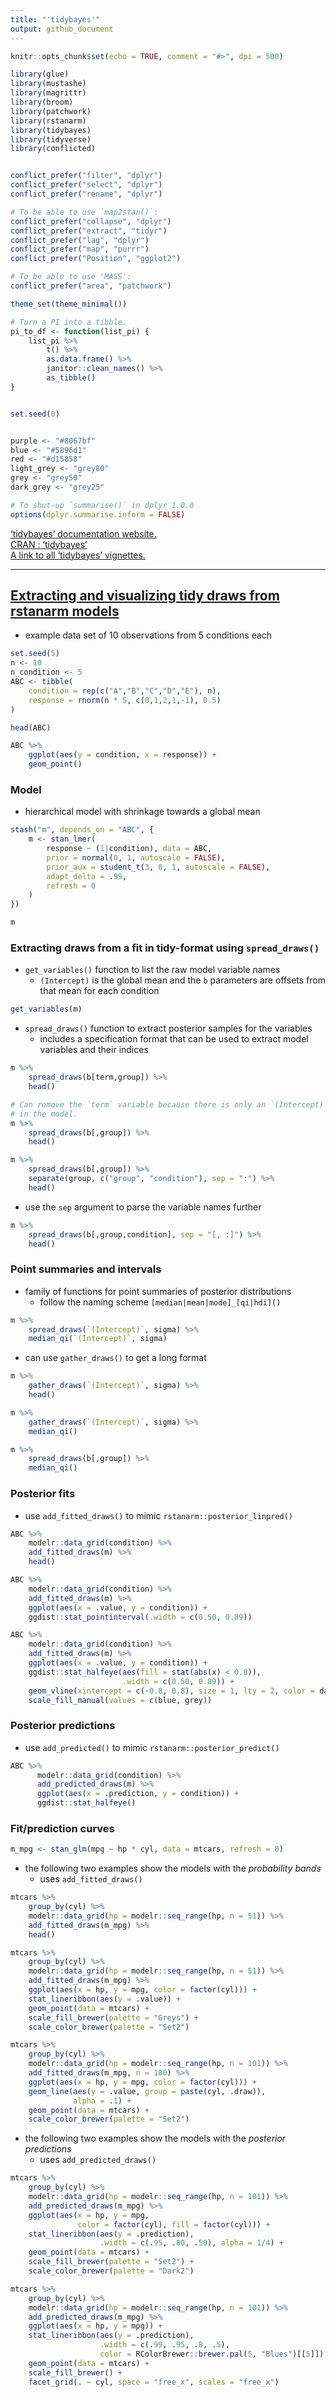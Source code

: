 ```yaml
---
title: "'tidybayes'"
output: github_document
---
```


```r
knitr::opts_chunk$set(echo = TRUE, comment = "#>", dpi = 500)

library(glue)
library(mustashe)
library(magrittr)
library(broom)
library(patchwork)
library(rstanarm)
library(tidybayes)
library(tidyverse)
library(conflicted)


conflict_prefer("filter", "dplyr")
conflict_prefer("select", "dplyr")
conflict_prefer("rename", "dplyr")

# To be able to use `map2stan()`:
conflict_prefer("collapse", "dplyr")
conflict_prefer("extract", "tidyr")
conflict_prefer("lag", "dplyr")
conflict_prefer("map", "purrr")
conflict_prefer("Position", "ggplot2")

# To be able to use 'MASS':
conflict_prefer("area", "patchwork")

theme_set(theme_minimal())

# Turn a PI into a tibble.
pi_to_df <- function(list_pi) {
    list_pi %>%
        t() %>%
        as.data.frame() %>%
        janitor::clean_names() %>%
        as_tibble()
}


set.seed(0)


purple <- "#8067bf"
blue <- "#5896d1"
red <- "#d15858"
light_grey <- "grey80"
grey <- "grey50"
dark_grey <- "grey25"

# To shut-up `summarise()` in dplyr 1.0.0
options(dplyr.summarise.inform = FALSE)
```

['tidybayes' documentation website.](https://mc-stan.org/rstanarm/index.html)  
[CRAN : 'tidybayes'](https://cran.r-project.org/package=tidybayes)  
[A link to all 'tidybayes' vignettes.](https://mjskay.github.io/tidybayes/articles/)

---

## [Extracting and visualizing tidy draws from rstanarm models](https://mjskay.github.io/tidybayes/articles/tidy-rstanarm.html)

- example data set of 10 observations from 5 conditions each

```r
set.seed(5)
n <- 10
n_condition <- 5
ABC <- tibble(
    condition = rep(c("A","B","C","D","E"), n),
    response = rnorm(n * 5, c(0,1,2,1,-1), 0.5)
)

head(ABC)
```

```r
ABC %>%
    ggplot(aes(y = condition, x = response)) +
    geom_point()
```

### Model

- hierarchical model with shrinkage towards a global mean

```r
stash("m", depends_on = "ABC", {
    m <- stan_lmer(
        response ~ (1|condition), data = ABC,
        prior = normal(0, 1, autoscale = FALSE),
        prior_aux = student_t(3, 0, 1, autoscale = FALSE),
        adapt_delta = .99,
        refresh = 0
    )
})

m
```

### Extracting draws from a fit in tidy-format using `spread_draws()`

- `get_variables()` function to list the raw model variable names
    - `(Intercept)` is the global mean and the `b` parameters are offsets from that mean for each condition

```r
get_variables(m)
```

- `spread_draws()` function to extract posterior samples for the variables
    - includes a specification format that can be used to extract model variables and their indices

```r
m %>%
    spread_draws(b[term,group]) %>%
    head()
```

```r
# Can remove the `term` variable because there is only an `(Intercept)` variable
# in the model.
m %>%
    spread_draws(b[,group]) %>%
    head()
```

```r
m %>%
    spread_draws(b[,group]) %>% 
    separate(group, c("group", "condition"), sep = ":") %>%
    head()
```

- use the `sep` argument to parse the variable names further

```r
m %>%
    spread_draws(b[,group,condition], sep = "[, :]") %>%
    head()
```

### Point summaries and intervals

- family of functions for point summaries of posterior distributions
    - follow the naming scheme `[median|mean|mode]_[qi|hdi]()`

```r
m %>%
    spread_draws(`(Intercept)`, sigma) %>%
    median_qi(`(Intercept)`, sigma)
```

- can use `gather_draws()` to get a long format

```r
m %>%
    gather_draws(`(Intercept)`, sigma) %>%
    head()
```

```r
m %>%
    gather_draws(`(Intercept)`, sigma) %>%
    median_qi()
```

```r
m %>%
    spread_draws(b[,group]) %>%
    median_qi()
```

### Posterior fits

- use `add_fitted_draws()` to mimic `rstanarm::posterior_linpred()`

```r
ABC %>%
    modelr::data_grid(condition) %>%
    add_fitted_draws(m) %>%
    head()
```

```r
ABC %>%
    modelr::data_grid(condition) %>%
    add_fitted_draws(m) %>%
    ggplot(aes(x = .value, y = condition)) +
    ggdist::stat_pointinterval(.width = c(0.50, 0.89))
```

```r
ABC %>%
    modelr::data_grid(condition) %>%
    add_fitted_draws(m) %>%
    ggplot(aes(x = .value, y = condition)) +
    ggdist::stat_halfeye(aes(fill = stat(abs(x) < 0.8)), 
                         .width = c(0.50, 0.89)) +
    geom_vline(xintercept = c(-0.8, 0.8), size = 1, lty = 2, color = dark_grey) +
    scale_fill_manual(values = c(blue, grey))
```

### Posterior predictions

- use `add_predicted()` to mimic `rstanarm::posterior_predict()` 

```r
ABC %>%
      modelr::data_grid(condition) %>%
      add_predicted_draws(m) %>%
      ggplot(aes(x = .prediction, y = condition)) +
      ggdist::stat_halfeye()
```

### Fit/prediction curves

```r
m_mpg <- stan_glm(mpg ~ hp * cyl, data = mtcars, refresh = 0)
```

- the following two examples show the models with the *probability bands*
    - uses `add_fitted_draws()`

```r
mtcars %>%
    group_by(cyl) %>%
    modelr::data_grid(hp = modelr::seq_range(hp, n = 51)) %>%
    add_fitted_draws(m_mpg) %>%
    head()
```

```r
mtcars %>%
    group_by(cyl) %>%
    modelr::data_grid(hp = modelr::seq_range(hp, n = 51)) %>%
    add_fitted_draws(m_mpg) %>%
    ggplot(aes(x = hp, y = mpg, color = factor(cyl))) +
    stat_lineribbon(aes(y = .value)) +
    geom_point(data = mtcars) +
    scale_fill_brewer(palette = "Greys") +
    scale_color_brewer(palette = "Set2")
```

```r
mtcars %>%
    group_by(cyl) %>%
    modelr::data_grid(hp = modelr::seq_range(hp, n = 101)) %>%
    add_fitted_draws(m_mpg, n = 100) %>%
    ggplot(aes(x = hp, y = mpg, color = factor(cyl))) +
    geom_line(aes(y = .value, group = paste(cyl, .draw)), 
              alpha = .1) +
    geom_point(data = mtcars) +
    scale_color_brewer(palette = "Set2")
```

- the following two examples show the models with the *posterior predictions*
    - uses `add_predicted_draws()`

```r
mtcars %>%
    group_by(cyl) %>%
    modelr::data_grid(hp = modelr::seq_range(hp, n = 101)) %>%
    add_predicted_draws(m_mpg) %>%
    ggplot(aes(x = hp, y = mpg, 
               color = factor(cyl), fill = factor(cyl))) +
    stat_lineribbon(aes(y = .prediction), 
                    .width = c(.95, .80, .50), alpha = 1/4) +
    geom_point(data = mtcars) +
    scale_fill_brewer(palette = "Set2") +
    scale_color_brewer(palette = "Dark2")
```

```r
mtcars %>%
    group_by(cyl) %>%
    modelr::data_grid(hp = modelr::seq_range(hp, n = 101)) %>%
    add_predicted_draws(m_mpg) %>%
    ggplot(aes(x = hp, y = mpg)) +
    stat_lineribbon(aes(y = .prediction), 
                    .width = c(.99, .95, .8, .5),
                    color = RColorBrewer::brewer.pal(5, "Blues")[[5]]) +
    geom_point(data = mtcars) +
    scale_fill_brewer() +
    facet_grid(. ~ cyl, space = "free_x", scales = "free_x")
```
